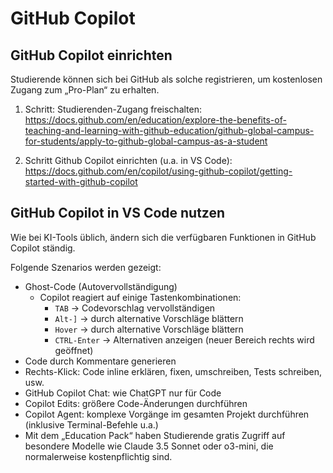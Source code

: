 
# GitHub Copilot

## GitHub Copilot einrichten

Studierende können sich bei GitHub als solche registrieren,
um kostenlosen Zugang zum „Pro-Plan“ zu erhalten.

1. Schritt: Studierenden-Zugang freischalten: https://docs.github.com/en/education/explore-the-benefits-of-teaching-and-learning-with-github-education/github-global-campus-for-students/apply-to-github-global-campus-as-a-student

2. Schritt Github Copilot einrichten (u.a. in VS Code):
https://docs.github.com/en/copilot/using-github-copilot/getting-started-with-github-copilot

## GitHub Copilot in VS Code nutzen

<Callout type="info">
Wie bei KI-Tools üblich, ändern sich die verfügbaren 
Funktionen in GitHub Copilot ständig.
</Callout>

Folgende Szenarios werden gezeigt: 

- Ghost-Code (Autovervollständigung)
  - Copilot reagiert auf einige Tastenkombinationen:
    - `TAB` → Codevorschlag vervollständigen
    - `Alt-]` → durch alternative Vorschläge blättern
    - `Hover` → durch alternative Vorschläge blättern
    - `CTRL-Enter` → Alternativen anzeigen (neuer Bereich rechts wird geöffnet)
- Code durch Kommentare generieren
- Rechts-Klick: Code inline erklären, fixen, umschreiben, Tests schreiben, usw.
- GitHub Copilot Chat: wie ChatGPT nur für Code
- Copilot Edits: größere Code-Änderungen durchführen
- Copilot Agent: komplexe Vorgänge im gesamten Projekt durchführen (inklusive Terminal-Befehle u.a.)
- Mit dem „Education Pack“ haben Studierende gratis Zugriff auf besondere Modelle wie Claude 3.5 Sonnet oder o3-mini, die normalerweise kostenpflichtig sind.

